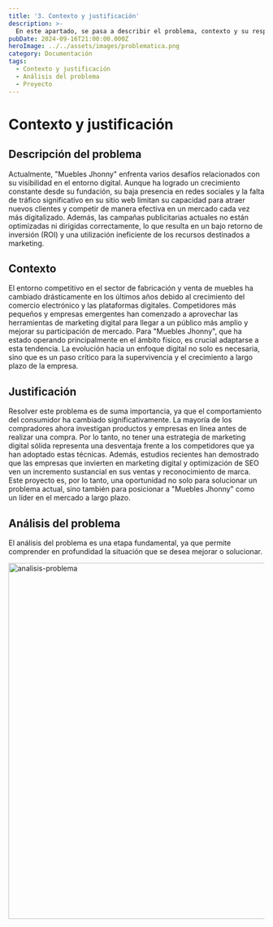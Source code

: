 ```yaml
---
title: '3. Contexto y justificación'
description: >-
  En este apartado, se pasa a describir el problema, contexto y su respectiva justificación de la propuesta del proyecto.
pubDate: 2024-09-16T21:00:00.000Z
heroImage: ../../assets/images/problematica.png
category: Documentación
tags:
  - Contexto y justificación
  - Análisis del problema
  - Proyecto
---
```


# Contexto y justificación

## Descripción del problema

Actualmente, "Muebles Jhonny" enfrenta varios desafíos relacionados con su visibilidad en el entorno digital. Aunque ha logrado un crecimiento constante desde su fundación, su baja presencia en redes sociales y la falta de tráfico significativo en su sitio web limitan su capacidad para atraer nuevos clientes y competir de manera efectiva en un mercado cada vez más digitalizado. Además, las campañas publicitarias actuales no están optimizadas ni dirigidas correctamente, lo que resulta en un bajo retorno de inversión (ROI) y una utilización ineficiente de los recursos destinados a marketing.

## Contexto

El entorno competitivo en el sector de fabricación y venta de muebles ha cambiado drásticamente en los últimos años debido al crecimiento del comercio electrónico y las plataformas digitales. Competidores más pequeños y empresas emergentes han comenzado a aprovechar las herramientas de marketing digital para llegar a un público más amplio y mejorar su participación de mercado. Para "Muebles Jhonny", que ha estado operando principalmente en el ámbito físico, es crucial adaptarse a esta tendencia. La evolución hacia un enfoque digital no solo es necesaria, sino que es un paso crítico para la supervivencia y el crecimiento a largo plazo de la empresa.

## Justificación

Resolver este problema es de suma importancia, ya que el comportamiento del consumidor ha cambiado significativamente. La mayoría de los compradores ahora investigan productos y empresas en línea antes de realizar una compra. Por lo tanto, no tener una estrategia de marketing digital sólida representa una desventaja frente a los competidores que ya han adoptado estas técnicas. Además, estudios recientes han demostrado que las empresas que invierten en marketing digital y optimización de SEO ven un incremento sustancial en sus ventas y reconocimiento de marca. Este proyecto es, por lo tanto, una oportunidad no solo para solucionar un problema actual, sino también para posicionar a "Muebles Jhonny" como un líder en el mercado a largo plazo.

## Análisis del problema

El análisis del problema es una etapa fundamental, ya que permite comprender en profundidad la situación que se desea mejorar o solucionar.

<div style={{ display: 'flex', justifyContent: 'center' }}>
	<img src='/imgs/analisis-problema.png' alt='analisis-problema' width='700' />
</div>
